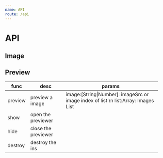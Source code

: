 ```yaml
---
name: API
route: /api
---
```



# API

## Image

<PropsTable of={Image}/>

## Preview

<PropsTable of={Preview}/>

|    func    | desc |  params  |
| ---------- | --- | ------ |
| preview|  preview a image  | image:\[String\|Number\]: imageSrc or image index of list \n list:Array: Images List |
| show |  open the previewer |  |
| hide |  close the previewer |  |
| destroy |  destroy the ins |  |
